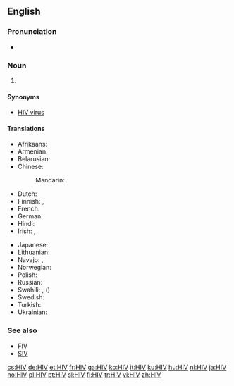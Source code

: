 {{also|hiv}}
==English==

===Pronunciation===
* {{IPA|/ˌeɪtʃ.aɪˈviː/}}

===Noun===
{{en-noun|-}}

# {{virology}} {{initialism of|human immunodeficiency virus}}

====Synonyms====
* [[HIV virus]] {{qualifier|[[pleonastic]]}}

====Translations====
{{trans-top|human immunodeficiency virus}}
* Afrikaans: {{t-|af|MIV}}
* Armenian: {{t-|hy|ՄԻԱՎ|tr=MIAV}}
* Belarusian: {{t-|be|ВІЧ|tr=VIČ}}
* Chinese:
*: Mandarin: {{t|cmn|艾滋病毒|tr=ài zī bìng dú|sc=Hani}}
* Dutch: {{t+|nl|hiv}}
* Finnish: {{t+|fi|HI-virus}}, {{t+|fi|HIV}}
* French: {{t+|fr|VIH}}
* German: {{t+|de|HIV}}
* Hindi: {{t-|hi|एचआईवी|tr=ēca'ā'īvī}}
* Irish: {{t+|ga|VEID}}, {{t-|ga|víreas easpa imdhíonachta daonna|m}}
{{trans-mid}}
* Japanese: {{t-|ja|HIV感染|tr=HIV-kansen}}
* Lithuanian: {{t-|lt|ŽIV}}
* Navajo: {{tø|nv|atsʼíís yichʼą́ą́h naabaah bąąh dahooʼaʼ}}, {{tø|nv|asdzáá algaanii bideezlaʼ baʼálííl ajił}}
* Norwegian: {{t+|no|hiv}}
* Polish: {{t+|pl|HIV|sc=Cyrl}}
* Russian: {{t+|ru|ВИЧ|m|tr=VIČ}}
* Swahili: {{t-|sw|VVU}}, {{t-|sw|virus vinavyosababisha}} ({{t-|sw|UKIMWI}})
* Swedish: {{t+|sv|hiv}}
* Turkish: {{t+|tr|HIV}}
* Ukrainian: {{t-|uk|ВІЛ|tr=VIL}}
{{trans-bottom}}

===See also===
* [[FIV]]
* [[SIV]]

[[cs:HIV]]
[[de:HIV]]
[[et:HIV]]
[[fr:HIV]]
[[ga:HIV]]
[[ko:HIV]]
[[it:HIV]]
[[ku:HIV]]
[[hu:HIV]]
[[nl:HIV]]
[[ja:HIV]]
[[no:HIV]]
[[pl:HIV]]
[[pt:HIV]]
[[sl:HIV]]
[[fi:HIV]]
[[tr:HIV]]
[[vi:HIV]]
[[zh:HIV]]